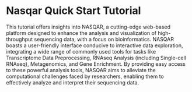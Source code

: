 # Nasqar Quick Start Tutorial

This tutorial offers insights into NASQAR, a cutting-edge web-based platform designed 
to enhance the analysis and visualization of high-throughput sequencing data, with a
focus on bioinformatics. NASQAR boasts a user-friendly interface conducive to interactive
data exploration, integrating a wide range of commonly used tools for tasks like
Transcriptome Data Preprocessing, RNAseq Analysis (including Single-cell RNAseq),
Metagenomics, and Gene Enrichment. By providing easy access to these powerful analysis tools,
NASQAR aims to alleviate the computational challenges faced by researchers, enabling them to
effectively analyze and interpret their sequencing data.
